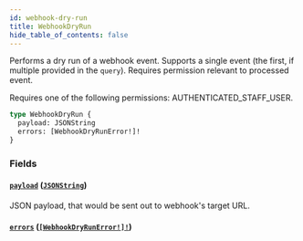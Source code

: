 ```yaml
---
id: webhook-dry-run
title: WebhookDryRun
hide_table_of_contents: false
---
```


Performs a dry run of a webhook event. Supports a single event (the first, if multiple provided in the `query`). Requires permission relevant to processed event.

Requires one of the following permissions: AUTHENTICATED_STAFF_USER.

```graphql
type WebhookDryRun {
  payload: JSONString
  errors: [WebhookDryRunError!]!
}
```

### Fields

#### [`payload`](#) ([`JSONString`](../../../developer/api-reference/scalars/jsonstring))

JSON payload, that would be sent out to webhook's target URL.

#### [`errors`](#) ([`[WebhookDryRunError!]!`](../../../developer/api-reference/objects/webhook-dry-run-error))

